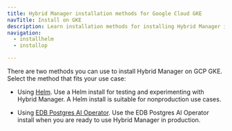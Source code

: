 ```yaml
---
title: Hybrid Manager installation methods for Google Cloud GKE
navTitle: Install on GKE
description: Learn installation methods for installing Hybrid Manager in Google Cloud GKE.
navigation:
  - installhelm
  - installop

---
```


There are two methods you can use to install Hybrid Manager on GCP GKE. Select the method that fits your use case:

- Using [Helm](installhelm.mdx). Use a Helm install for testing and experimenting with Hybrid Manager. A Helm install is suitable for nonproduction use cases.

- Using [EDB Postgres AI Operator](installop.mdx). Use the EDB Postgres AI Operator install when you are ready to use Hybrid Manager in production.
